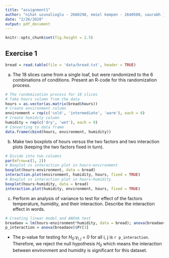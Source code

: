 ```yaml
---
title: "assignment1"
author: "nihat uzunalioglu - 2660298, emiel kempen - 2640580, saurabh jain - 2666959"
date: "2/26/2020"
output: pdf_document
---
```


```r
knitr::opts_chunk$set(fig.height = 2.5)
```

## Exercise 1
```r
bread = read.table(file = 'data/bread.txt', header = TRUE)
```
a) The 18 slices came from a single loaf, but were randomized to the 6 combinations of conditions. Present an R-code for this randomization process.
```r
# The randomization process for 18 slices
# Take hours column from the data
hours = as.vector(as.matrix(bread$hours))
# Create environment column
environment = rep(c('cold', 'intermediate', 'warm'), each = 6)
# Create humidity column
humidity = rep(c('dry', 'wet'), each = 9)
# Converting to data frame
data.frame(cbind(hours, environment, humidity))
```

b) Make two boxplots of hours versus the two factors and two interaction plots (keeping the two factors fixed in turn).
```r
# Divide into two columns
par(mfrow=c(1, 2))
# Boxplot vs interaction plot in hours~environment
boxplot(hours~environment, data = bread)
interaction.plot(environment, humidity, hours, fixed = TRUE)
# Boxplot vs interaction plot in hours~humidity
boxplot(hours~humidity, data = bread)
interaction.plot(humidity, environment, hours, fixed = TRUE)
```

c) Perform an analysis of variance to test for effect of the factors temperature, humidity, and their interaction. Describe the interaction effect in words.

```r
# Creating linear model and ANOVA test
breadaov = lm(hours~environment*humidity, data = bread); anova(breadaov)
p_interaction = anova(breadaov)$Pr[3]
```
- The p-value for testing for $H_{0}$:$\gamma_{i,j}$ = 0 for all i, j is `r p_interaction`. Therefore, we reject the null hypothesis $H_{0}$ which means the interaction between environment and humidity is significant for this dataset.